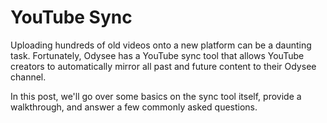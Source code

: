 # YouTube Sync

Uploading hundreds of old videos onto a new platform can be a daunting task. Fortunately, Odysee has a YouTube sync tool that allows YouTube creators to automatically mirror all past and future content to their Odysee channel.

In this post, we'll go over some basics on the sync tool itself, provide a walkthrough, and answer a few commonly asked questions.

<CategoryCards/>
